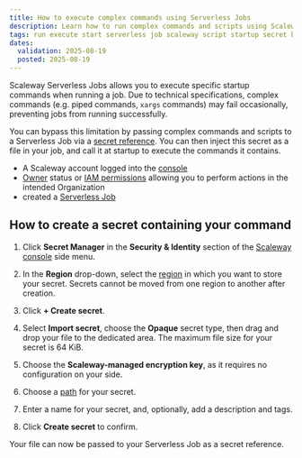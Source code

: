 ```yaml
---
title: How to execute complex commands using Serverless Jobs
description: Learn how to run complex commands and scripts using Scaleway Serverless Jobs and Secrets Manager.
tags: run execute start serverless job scaleway script startup secret bash complex command pipe
dates:
  validation: 2025-08-19 
  posted: 2025-08-19
---
```


Scaleway Serverless Jobs allows you to execute specific startup commands when running a job. Due to technical specifications, complex commands (e.g. piped commands, `xargs` commands) may fail occasionally, preventing jobs from running successfully.

You can bypass this limitation by passing complex commands and scripts to a Serverless Job via a [secret reference](/serverless-jobs/concepts/#secrets-reference). You can then inject this secret as a file in your job, and call it at startup to execute the commands it contains.

<Requirements />

- A Scaleway account logged into the [console](https://console.scaleway.com)
- [Owner](/iam/concepts/#owner) status or [IAM permissions](/iam/concepts/#permission) allowing you to perform actions in the intended Organization
- created a [Serverless Job](/serverless-jobs/how-to/create-job/)

## How to create a secret containing your command

1. Click **Secret Manager** in the **Security & Identity** section of the [Scaleway console](https://console.scaleway.com/) side menu.

2. In the **Region** drop-down, select the [region](/secret-manager/concepts/#region) in which you want to store your secret. Secrets cannot be moved from one region to another after creation.

3. Click **+ Create secret**.

4.  Select **Import secret**, choose the **Opaque** secret type, then drag and drop your file to the dedicated area. The maximum file size for your secret is 64 KiB.

5. Choose the **Scaleway-managed encryption key**, as it requires no configuration on your side.

6. Choose a [path](/secret-manager/concepts/#path) for your secret.

7. Enter a name for your secret, and, optionally, add a description and tags.
      
8. Click **Create secret** to confirm.

Your file can now be passed to your Serverless Job as a secret reference.

##